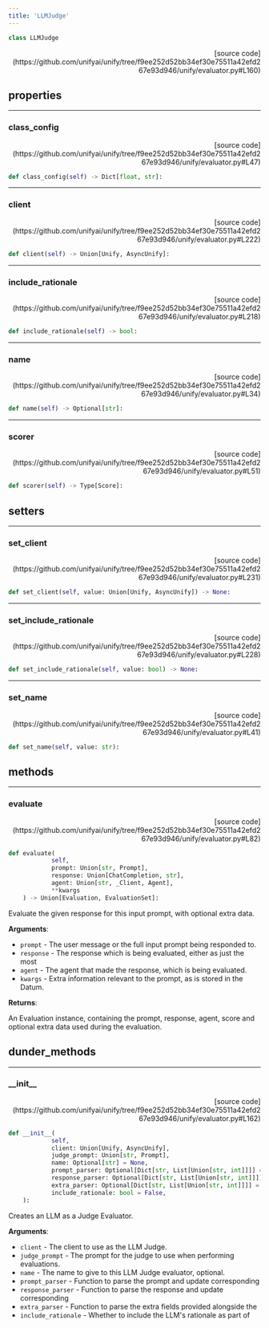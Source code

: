 ```yaml
---
title: 'LLMJudge'
---
```


```python
class LLMJudge
```

<p align="right">[source code](https://github.com/unifyai/unify/tree/f9ee252d52bb34ef30e75511a42efd267e93d946/unify/evaluator.py#L160)</p>



## properties

---

### class\_config

<p align="right">[source code](https://github.com/unifyai/unify/tree/f9ee252d52bb34ef30e75511a42efd267e93d946/unify/evaluator.py#L47)</p>

```python
def class_config(self) -> Dict[float, str]:
```



---

### client

<p align="right">[source code](https://github.com/unifyai/unify/tree/f9ee252d52bb34ef30e75511a42efd267e93d946/unify/evaluator.py#L222)</p>

```python
def client(self) -> Union[Unify, AsyncUnify]:
```



---

### include\_rationale

<p align="right">[source code](https://github.com/unifyai/unify/tree/f9ee252d52bb34ef30e75511a42efd267e93d946/unify/evaluator.py#L218)</p>

```python
def include_rationale(self) -> bool:
```



---

### name

<p align="right">[source code](https://github.com/unifyai/unify/tree/f9ee252d52bb34ef30e75511a42efd267e93d946/unify/evaluator.py#L34)</p>

```python
def name(self) -> Optional[str]:
```



---

### scorer

<p align="right">[source code](https://github.com/unifyai/unify/tree/f9ee252d52bb34ef30e75511a42efd267e93d946/unify/evaluator.py#L51)</p>

```python
def scorer(self) -> Type[Score]:
```



## setters

---

### set\_client

<p align="right">[source code](https://github.com/unifyai/unify/tree/f9ee252d52bb34ef30e75511a42efd267e93d946/unify/evaluator.py#L231)</p>

```python
def set_client(self, value: Union[Unify, AsyncUnify]) -> None:
```



---

### set\_include\_rationale

<p align="right">[source code](https://github.com/unifyai/unify/tree/f9ee252d52bb34ef30e75511a42efd267e93d946/unify/evaluator.py#L228)</p>

```python
def set_include_rationale(self, value: bool) -> None:
```



---

### set\_name

<p align="right">[source code](https://github.com/unifyai/unify/tree/f9ee252d52bb34ef30e75511a42efd267e93d946/unify/evaluator.py#L41)</p>

```python
def set_name(self, value: str):
```



## methods

---

### evaluate

<p align="right">[source code](https://github.com/unifyai/unify/tree/f9ee252d52bb34ef30e75511a42efd267e93d946/unify/evaluator.py#L82)</p>

```python
def evaluate(
            self,
            prompt: Union[str, Prompt],
            response: Union[ChatCompletion, str],
            agent: Union[str, _Client, Agent],
            **kwargs
    ) -> Union[Evaluation, EvaluationSet]:
```

Evaluate the given response for this input prompt, with optional extra data.

**Arguments**:

- `prompt` - The user message or the full input prompt being responded to.
- `response` - The response which is being evaluated, either as just the most
- `agent` - The agent that made the response, which is being evaluated.
- `kwargs` - Extra information relevant to the prompt, as is stored in the Datum.



**Returns**:

An Evaluation instance, containing the prompt, response, agent, score and
optional extra data used during the evaluation.

## dunder_methods

---

### \_\_init\_\_

<p align="right">[source code](https://github.com/unifyai/unify/tree/f9ee252d52bb34ef30e75511a42efd267e93d946/unify/evaluator.py#L162)</p>

```python
def __init__(
            self,
            client: Union[Unify, AsyncUnify],
            judge_prompt: Union[str, Prompt],
            name: Optional[str] = None,
            prompt_parser: Optional[Dict[str, List[Union[str, int]]]] = None,
            response_parser: Optional[Dict[str, List[Union[str, int]]]] = None,
            extra_parser: Optional[Dict[str, List[Union[str, int]]]] = None,
            include_rationale: bool = False,
    ):
```

Creates an LLM as a Judge Evaluator.

**Arguments**:

- `client` - The client to use as the LLM Judge.
- `judge_prompt` - The prompt for the judge to use when performing evaluations.
- `name` - The name to give to this LLM Judge evaluator, optional.
- `prompt_parser` - Function to parse the prompt and update corresponding
- `response_parser` - Function to parse the response and update corresponding
- `extra_parser` - Function to parse the extra fields provided alongside the
- `include_rationale` - Whether to include the LLM's rationale as part of